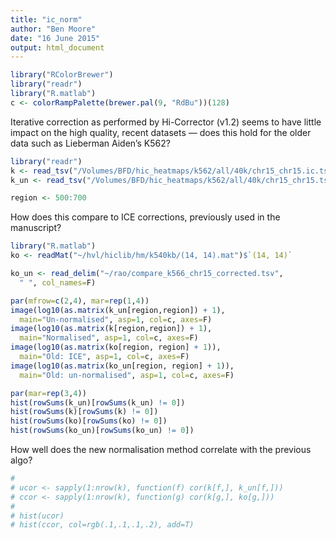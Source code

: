 ```yaml
---
title: "ic_norm"
author: "Ben Moore"
date: "16 June 2015"
output: html_document
---
```


```r
library("RColorBrewer")
library("readr")
library("R.matlab")
c <- colorRampPalette(brewer.pal(9, "RdBu"))(128)
```

Iterative correction as performed by Hi-Corrector (v1.2) seems to have little impact on the high quality, recent datasets --- does this hold for the older data such as Lieberman Aiden's K562?


```r
library("readr")
k <- read_tsv("/Volumes/BFD/hic_heatmaps/k562/all/40k/chr15_chr15.ic.tsv", col_names=F)
k_un <- read_tsv("/Volumes/BFD/hic_heatmaps/k562/all/40k/chr15_chr15.tsv", col_names=F)

region <- 500:700
```

How does this compare to ICE corrections, previously used in the manuscript?

```r
library("R.matlab")
ko <- readMat("~/hvl/hiclib/hm/k540kb/(14, 14).mat")$`(14, 14)`

ko_un <- read_delim("~/rao/compare_k566_chr15_corrected.tsv", 
  " ", col_names=F)

par(mfrow=c(2,4), mar=rep(1,4))
image(log10(as.matrix(k_un[region,region]) + 1), 
  main="Un-normalised", asp=1, col=c, axes=F)
image(log10(as.matrix(k[region,region]) + 1),
  main="Normalised", asp=1, col=c, axes=F)
image(log10(as.matrix(ko[region, region] + 1)),
  main="Old: ICE", asp=1, col=c, axes=F)
image(log10(as.matrix(ko_un[region, region] + 1)),
  main="Old: un-normalised", asp=1, col=c, axes=F)

par(mar=rep(3,4))
hist(rowSums(k_un)[rowSums(k_un) != 0])
hist(rowSums(k)[rowSums(k) != 0])
hist(rowSums(ko)[rowSums(ko) != 0])
hist(rowSums(ko_un)[rowSums(ko_un) != 0])
```

How well does the new normalisation method correlate with the previous algo?

```r
# 
# ucor <- sapply(1:nrow(k), function(f) cor(k[f,], k_un[f,]))
# ccor <- sapply(1:nrow(k), function(g) cor(k[g,], ko[g,]))
# 
# hist(ucor)
# hist(ccor, col=rgb(.1,.1,.1,.2), add=T)

```